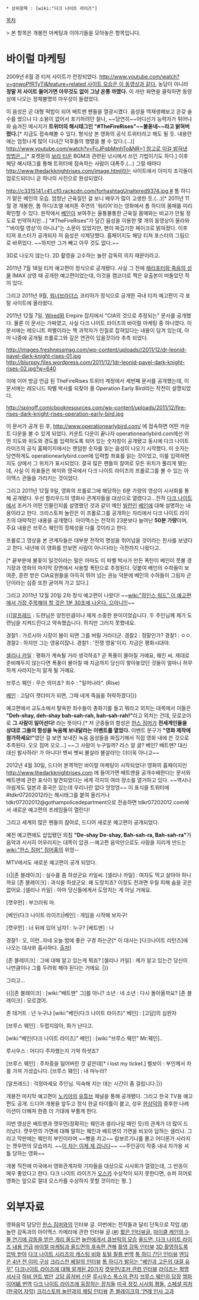  * 상위항목 : [wiki:"다크 나이트 라이즈"]

[[목차]]

> 본 항목은 개봉전 마케팅과 이야기들을 모아놓은 항목입니다.

= 바이럴 마케팅 =
2009년 6월 경 티저 사이트가 런칭되었다. [[http://www.youtube.com/watch?v=gnwoPfRTyTI&feature=related 사이트 모습은 이 동영상과 같다.]] 농담이 아니라 '''정말 저 사이트 들어가면 아무것도 없이 그냥 온통 까맸다.''' 이 까만 화면을 클릭하면 동영상에 나오는 정체불명의 아우성이 들렸었다.

이 음성은 곧 대형 떡밥이 되어 배트맨 팬들을 열광시켰다. 음성을 역재생해보고 온갖 술수를 썼으나 다 소용이 없어서 포기하려던 찰나, ~~당연히~~어디선가 능력자가 튀어나와 숨겨진 메시지가 '''트위터의 해시태그인 "#TheFireRises"~~불돋네~~라고 밝혀버렸다.'''[* 지금도 접속해볼 수 있다. 형식상 본 영화의 공식 트위터라고 해도 될 듯. 내용란에는 엄청나게 많이 다녀간 덕후들의 행렬을 볼 수 있다.(...)] [[http://www.youtube.com/watch?v=FcJPqbMmhTo&NR=1 참고로 이걸 밝혀낸 방법은...]][* 포켓몬의 [[보라 타운]] BGM과 관련된 낚시에서 쓰인 기법이기도 하다.] 이후 해당 해시태그를 통해 트위터에 접속하는 사람이 대폭주.(...) 그럴 때마다 [[http://www.thedarkknightrises.com/image.html]]라는 사이트에서 이미지 조각들이 업로드되더니 곧 하나의 사진으로 완성되었다.

[[http://c3315141.r41.cf0.rackcdn.com/forhashtagUnaltered9374.jpg #]] 톰 하디가 맡은 베인의 모습. 엄청난 근육질인 걸 보니 배우가 많이 고생한 듯.(...)[* 2011년 11월 경 개봉한, 톰 하디/조엘 에저튼 주연의 '워리어'라는 영화에서 톰 하디의 몸매를 미리 확인할 수 있다. 원작에서 [[베인(DC 코믹스)|베인]]이 보여주는 울퉁불퉁한 근육질 몸매와는 비교가 안될 정도로 빈약하지만...]
"#TheFireRises"가 담긴 음성을 이용한 몇 개의 동영상이 올라와 "'바이럴 영상'이 아니냐"는 소문이 있었지만, 팬이 짜깁기한 페이크로 밝혀졌다. 이후 티져 포스터가 공개되자 저 음성은 삭제당했다. 홈페이지도 해당 티져 포스터의 그림으로 바뀌었다. ~~하지만 그거 빼고 아무 것도 없다.~~

3D로 나오지 않는다. 2D 촬영을 고수하는 놀란 감독의 의지 때문이라고.

2011년 7월 18일 티저 예고편이 정식으로 공개됐다. 사실 그 전에 [[해리포터와 죽음의 성물]] IMAX 상영 때 공개한 예고편이었는데, 이것을 캠코더로 찍은 유출본이 떠돌았던 적이 있다. 

그리고 2011년 9월, [[워너브라더스]] 코리아가 정식으로 공개한 국내 티저 예고편이 각 포탈 사이트에 올라왔다.

{{{#!html
<iframe width="640" height="360" src="//www.youtube.com/embed/kzTVcy6Q7wM" frameborder="0" allowfullscreen></iframe>
}}}


2011년 12월 7일, [[Wired]]와 Empire 잡지에서 "CIA의 것으로 추정되는" 문서를 공개했다. 물론 이 문서는 가짜였고, 사실 다크 나이트 라이즈의 바이럴 마케팅 중 하나였다. 이 문서에는 레오니트 파벨이라는 핵 과학자가 인질로 잡혀있다는 내용이 담겨 있는데, 아마 나중에 공개될 프롤로그와 깊은 연관이 있을것이라 추측 되었다. 

http://images.freshnessmag.com/wp-content/uploads//2011/12/dr-leonid-pavel-dark-knight-rises-01.jpg
http://blurppy.files.wordpress.com/2011/12/1dr-leonid-pavel-dark-knight-rises-02.jpg?w=640

이에 이어 방금 언급 된 TheFireRises 트위터 계정에서 세번째 문서를 공개했는데, 이 문서에는 레오니드 파벨 박사를 되찾아 올 Operation Early Bird라는 작전이 설명되었다. 

http://spinoff.comicbookresources.com/wp-content/uploads/2011/12/fire-rises-dark-knight-rises-operation-early-bird.jpg

이 문서가 공개 된 후, http://www.operationearlybird.com/ 에 접속하면 어떤 카운트 다운을 볼 수 있게 되었다. 카운트 다운이 끝나자 operationearlybird.com에선 어떤 지도와 위도와 경도를 입력하도록 되어 있는 숫자창이 공개됐고 동시에 다크 나이트 라이즈의 공식 홈페이지에서는 랜덤한 숫자를 읽는 음성이 나오기 시작했다. 이 숫자는 당연하게도 operationearlybird.com에 입력할 좌표를 읽는 것이었고, 이를 입력하면 지도 상에서 그 위치가 표시되었다. 결국 많은 팬들의 참여로 모든 위치가 풀리게 됐는데, 사실 이 좌표들은 북미와 영국에서 다크 나이트 라이즈의 프롤로그를 볼 수 있는 아이맥스 관들을 가리키는 것이었다.

그리고 2011년 12월 9일, 영화의 프롤로그에 해당하는 6분 가량의 영상이 시사회를 통해 공개됐다. 우선 할리우드의 영화사 관계자들을 대상으로 열렸다고...전작 [[다크 나이트(영화)|다크 나이트]]에서 조커가 어떤 인물인지를 설명했던 것과 같이 메인 [[빌런]]인 [[베인(다크 나이트 라이즈)|베인]]에 대해 설명하는 내용이라고 한다. 크리스토퍼 놀란은 이 프롤로그를 공개하는 자리에서 다크 나이트 라이즈의 대략적인 내용을 공개했다. 아이맥스는 전작의 23분보다 늘어난 '''50분 가량'''이며, 주요 내용은 브루스 웨인의 정체성을 다룰 것이라고 한다. 

프롤로그 영상을 본 관계자들은 대부분 전작의 명성을 뛰어넘을 것이라는 찬사를 보냈다고 한다. 내년에 이 영화를 안보면 사람이 아니다라는 극찬까지 나왔다고.

{{{#!html
<object classid="clsid:d27cdb6e-ae6d-11cf-96b8-444553540000" codebase="http://download.macromedia.com/pub/shockwave/cabs/flash/swflash.cab#version=10,0,0,0" width="500" height="282" id="100418193" ><param name="allowScriptAccess" value="always" /><param name="allowNetworking" value="all" /><param name="allowFullScreen" value="true" /><param name="movie" value="http://www.tagstory.com/player/basic/100418193" /><embed src="http://www.tagstory.com/player/basic/100418193" width="500" height="282" name="100418193" allowScriptAccess="always" allowNetworking="all" allowFullScreen="true" type="application/x-shockwave-flash" pluginspage="http://www.adobe.com/go/getflashplayer" /></object>}}}
[* 끝부분에 불꽃이 일것이라는 말은 아마도 이 파벨 박사가 만든 폭탄이 베인이 풋볼 경기장과 영화의 마지막 장면에서 사용할 폭탄으로 추정된다. 덧붙여 베인의 수하들이 보여준, 훈련 받은 CIA요원들을 아득히 뛰어 넘는 권능 덕분에 베인의 수하들이 그림자 군단이라는 심증 또한 굳어져 가고 있다.]

그리고 2011년 12월 20일 2차 정식 예고편이 나왔다!
~~[[wiki:"하인스 워드" 이 예고편에서 가장 주목해야 할 것은 1분 30초에 나온다. 으아니!!!]]~~

{{{#!html
<iframe width="640" height="360" src="//www.youtube.com/embed/fJkS-11IZ4U" frameborder="0" allowfullscreen></iframe>
}}}

{{|[[알프레드]] : 도련님은 양친만큼이나 제게 소중한 분이이었습니다. 두 주인님께 제가 도련님을 지켜드린다고 약속했습니다. 하지만 그러지 못했네요.

경찰1 : 가르시아 시장이 봄이 되면 그를 버릴 거라더군.
경찰2 : 정말인가?
경찰1 : ㅇㅇ.
경찰2 : 하지만 그는 영웅이잖나.
경찰1 : '전쟁 영웅'이지. 지금은 평화시대야.

[[셀리나 카일]] : 평화가 계속될 거라 생각하죠? 곧 폭풍이 몰아칠 거예요, 웨인 씨.
제대로 준비해두지 않는다면 폭풍이 몰아칠 때 지금까지 당신이 쌓아놓았던 것들이 얼마나 허무하게 사라지는지 알게 될 거예요.

브루스 웨인 : 무슨 의미죠?
죄수 : "일어나라". (Rise)

[[베인(다크 나이트 라이즈)|베인]] : 고담이 잿더미가 되면, 그때 네게 죽음을 허락하겠다|}}

예고편에서 교도소에서 탈옥한 죄수들이 총화기를 들고 뭐라고 외치는 대목에서 이들은 '''"Deh-shay, deh-shay bah-sah-rah, bah-sah-rah!"'''라고 외치는 건데, 모로코어로 '''그 사람이 일어선다!''' 라는 뜻이다.[* 저 군중들의 함성은 [[한스 짐머]]가 '''전세계인들을 상대로 그들의 함성을 녹음해 보내달라는 이벤트를 열었다.''' 이벤트 문구가 '''"영화 제작에 참가하세요!"'''였던 걸 보면 보내진 녹음 음성들을 짜집기해서 직접 영화 내에 쓴 것으로 추측된다. 오오 짐머 오오...]  ~~그 사람이 누구일까? 라스 알 굴? 베인? 배트맨?  대신 대신 발사하라! 가 아니다! 벳씨 벳씨 불살라 불살라!는 더더욱 아니고~~

2012년 4월 30일, 드디어 본격적인 바이럴 마케팅이 시작되었다! 영화의 홈페이지인 http://www.thedarkknightrises.com 에 들어가면 배트맨을 공개수배한다는 문서와 배트맨에 관한 표식이 발견되었다는 세계 각지의 여러 장소를 열거하고 있다. ~~역시나 아쉽게도 일본과 중국은 있는데 우리나란 없다 엉엉엉~~ 이 표식을 트위터에 #tdkr07202012라는 해시태그를 붙여 올리거나 tdkr07202012@gothampolicedepartment으로 전송하면 tdkr07202012.com에서 새로운 예고편의 프레임들이 열린다! 

그리고 세계의 많은 팬들의 참여로, 드디어 새로운 예고편이 공개되었다.

{{{#!html
<iframe width="640" height="360" src="//www.youtube.com/embed/_kdJMY4UDnk" frameborder="0" allowfullscreen></iframe>
}}}

예전 예고편에도 삽입됐던 외침 '''"De-shay De-shay, Bah-sah-ra, Bah-sah-ra"'''가 음악과 서서히 어우러지는 대목이 압권.--예고편 음악만으로도 사람을 지리게 만드는 [[wiki:"한스 짐머" 짐머횽]]의 위엄--

{{{#!html
<object type='application/x-shockwave-flash' id='vc3deB9N9aTBVIIVQIV479I' width='502px' height='311px' align='middle' classid='clsid:d27cdb6e-ae6d-11cf-96b8-444553540000' codebase='http://fpdownload.macromedia.com/pub/shockwave/cabs/flash/swflash.cab#version=9,0,0,0'><param name='movie' value='http://flvs.daum.net/flvPlayer.swf?vid=vc3deB9N9aTBVIIVQIV479I' /><param name='allowScriptAccess' value='always' /><param name='allowFullScreen' value='true' /><param name='bgcolor' value='#000000' /><param name='wmode' value='opaque' /><embed src='http://flvs.daum.net/flvPlayer.swf?vid=vc3deB9N9aTBVIIVQIV479I' width='502px' height='311px' allowScriptAccess='always' type='application/x-shockwave-flash' allowFullScreen='true' bgcolor='#000000' ></embed></object>|}}}
MTV에서도 새로운 예고편이 공개 되었다.

{{|[존 블레이크] : 실수를 좀 하셨군요 카일씨.
[셀리나 카일] : 여자도 먹고 살아야 하니까요
[존 블레이크] : 과식을 하셨군요. 왜 도망치죠? 이정도 전과면 우릴 피해 숨을 곳은 없어요.
[셀리나 카일] : 아마 당신들에게서 도망치는 게 아닐 거에요.

[캣우먼] : 부끄러워 마.

[베인(다크 나이트 라이즈)|베인] : 게임을 시작해 보자구!

[캣우먼] : 너 뒤에 있어
남자1 : 누구?
[배트맨] : 나

경찰1 : 오, 이런..자네 오늘 밤에 좋은 구경 하는군[* 이 대사는 [다크나이트 리턴즈]에 나오는 대사와 흡사하다. [http://blog.naver.com/environment9?Redirect=Log&logNo=30140362578 출처]]

[존 블레이크] : 그에 대해 알고 있는게 뭐죠? 
[셀리나 카일] : 제가 알고 있는건 당신이 나만큼이나 그를 두려워 해야 된다는 거에요. |}}

그리고...

{{{#!html
<iframe width="640" height="360" src="//www.youtube.com/embed/iWNpHldYonc" frameborder="0" allowfullscreen></iframe>
}}}
{{|[존 블레이크] : [wiki:"배트맨" 그]를 아니?
소년 : 네
소년 : 다시 돌아올까요?
[존 블레이크] : 모르겠어.

존 데거트 : 넌 누구냐
[wiki:"베인(다크 나이트 라이즈)" 베인] : [고담]의 심판자

[브루스 웨인] : 두렵지않아, 화가 난다고.

[wiki:"베인(다크 나이트 라이즈)" 베인] : [wiki:"브루스 웨인" Mr.웨인]..

루시우스 : 어디다 주차했는지 기억 하셧죠?

[브루스 웨인] : 주차증을 잃어버린 것 같은데[* I lost my ticket.]
벨보이 : 부인께서 차를 가져 가셨습니다.
[브루스 웨인] : 내 마누라?

[알프레드] : 걱정마세요 주인님. 익숙해 지는 데는 시간이 좀 걸립니다.|}}

개봉전 마지막 예고편이 [[노키아]]의 [[유튜브]] 채널을 통해 공개됐다. 그리고 한국 TV용 예고편도 공개. 드디어 개봉을 앞두고 정식 한글 타이틀이 붙고, 성우 [[한상덕]]의 중후한 나레이션이 더해져 한층 더 기대에 부풀게 한다.

{{{#!html
<iframe width="640" height="360" src="//www.youtube.com/embed/ASQqjK47c04" frameborder="0" allowfullscreen></iframe>
}}}

이번 영상은 배트맨과 캣우먼(정확히는 웨인과 셀리나일 때인 듯)의 관계가 더 많이 드러났다. 캣우먼의 가면에 대해 말하는 웨인과 배트맨의 가면을 비꼬아 답하는 셀리나. 그리고 막판에는 웨인의 부인이라며 ~~뻥을 치고~~ 람보르기니를 몰고 어디론가 사라지는 캣우먼의 모습까지. ~~[[이 차는 이제 제 겁니다]]~~ ~~주인공이 작중 내내 자가용 셔틀 당하는 영화~~

개봉 직전에 미국에서 영화관계자와 기자들을 대상으로 시사회가 열렸는데, 그 반응이 매우 좋았다고 한다. 다크 나이트 라이즈가 [[오스카]] 수상작이 되지 못한다면, 슈퍼 히어로 영화는 앞으로 절대 오스카를 수상하지 못할 것이라는 평. [http://ozzyz.egloos.com/4720824]

= 외부자료 =
영화음악 담당인 [[한스 짐머]]와의 인터뷰 글. 이번에는 전작들과 달리 단독으로 작업.([http://dvdprime.donga.com/bbs/view.asp?major=MD&minor=D1&master_id=22&bbsfword_id=&master_sel=&fword_sel=&SortMethod=&SearchCondition=&SearchConditionTxt=&bbslist_id=2075119&page=1 #])
놀란 감독과의 아이맥스 카메라에 관한 인터뷰 글.([http://dvdprime.donga.com/bbs/view.asp?major=MD&minor=D1&master_id=22&bbsfword_id=&master_sel=&fword_sel=&SortMethod=3&SearchCondition=1&SearchConditionTxt=%C0%CE%C5%CD%BA%E4&bbslist_id=2038182&page=1 #])
[http://blog.naver.com/leonjuhee/150129034422 짧은 인터뷰글.]
[http://blog.naver.com/leonjuhee/150131316285 마이클 케인의 눈물 연기에 감동을 받은 게리 올드먼]
[http://blog.naver.com/leonjuhee/150133729985 놀란에게서 큐브릭의 모습]
[http://dvdprime.donga.com/bbs/view.asp?major=MD&minor=D1&master_id=22&bbsfword_id=&master_sel=&fword_sel=&SortMethod=0&SearchCondition=1&SearchConditionTxt=%BF%C3%B5%E5%B8%B8&bbslist_id=1879291&page=1 올드먼, 다크 나이트 라이즈 내용 언급]
[http://blog.naver.com/leonjuhee/150126109515 바이럴 마케팅과 올드먼의 후속편 견해]
[http://dvdprime.donga.com/bbs/view.asp?major=MD&minor=D1&master_id=22&bbsfword_id=&master_sel=&fword_sel=&SortMethod=&SearchCondition=&SearchConditionTxt=&bbslist_id=2097424&page=1 촬영 감독 인터뷰]
[http://dvdprime.donga.com/bbs/view.asp?major=MD&minor=D1&master_id=22&bbsfword_id=&master_sel=&fword_sel=&SortMethod=&SearchCondition=&SearchConditionTxt=&bbslist_id=2102610&page=1 3D 촬영하도록 압박 받아]
[http://dvdprime.donga.com/bbs/view.asp?major=MD&minor=D1&master_id=22&bbsfword_id=&master_sel=&fword_sel=&SortMethod=&SearchCondition=&SearchConditionTxt=&bbslist_id=2114367&page=1 다크 나이트 시리즈의 캐스팅 비화]
[http://dvdprime.donga.com/bbs/view.asp?major=MD&minor=D1&master_id=22&bbsfword_id=&master_sel=&fword_sel=&SortMethod=&SearchCondition=&SearchConditionTxt=&bbslist_id=2120208&page=1 토털 필름 번역]
[http://blog.naver.com/leonjuhee/150138334870 톰 하디 간단 인터뷰]
[http://dvdprime.donga.com/bbs/view.asp?major=MD&minor=D1&master_id=22&bbsfword_id=&master_sel=&fword_sel=&SortMethod=&SearchCondition=&SearchConditionTxt=&bbslist_id=2128999&page=1 엔딩은 4년 전 이미 구상]
[http://blog.naver.com/leonjuhee/150139483379 크리스천 베일의 인터뷰]
[http://blog.naver.com/leonjuhee/150139135365 톰 하디가 밝히는 "베인과 고든의 대결 유무"]
[http://dvdprime.donga.com/bbs/view.asp?major=MD&minor=D1&master_id=22&bbslist_id=2126809 다크나이트 라이즈에 대해 알게된 20가지]
[http://dvdprime.donga.com/bbs/view.asp?major=MD&minor=D1&master_id=22&bbslist_id=2127723 캣우먼/조커 관련 인터뷰]
[http://dvdprime.donga.com/bbs/view.asp?major=MD&minor=D1&master_id=22&bbsfword_id=&master_sel=&fword_sel=&SortMethod=0&SearchCondition=0&SearchConditionTxt=&bbslist_id=2130929&page=1 라이즈는 혁명 서사극]
[http://dvdprime.donga.com/bbs/view.asp?major=MD&minor=D1&master_id=22&bbsfword_id=&master_sel=&fword_sel=&SortMethod=&SearchCondition=&SearchConditionTxt=&bbslist_id=2137571&page=1 하비 덴트 법안]
[http://dvdprime.donga.com/bbs/view.asp?major=MD&minor=D1&master_id=22&bbsfword_id=&master_sel=&fword_sel=&SortMethod=&SearchCondition=&SearchConditionTxt=&bbslist_id=2139370&page=1 고담 옵저버 신문]
[http://dvdprime.donga.com/bbs/view.asp?major=MD&minor=D1&master_id=22&bbsfword_id=&master_sel=&fword_sel=&SortMethod=&SearchCondition=&SearchConditionTxt=&bbslist_id=2141143&page=1 루시우스 폭스의 편지]
[http://dvdprime.donga.com/bbs/view.asp?major=MD&minor=D1&master_id=22&bbsfword_id=&master_sel=&fword_sel=&SortMethod=&SearchCondition=&SearchConditionTxt=&bbslist_id=2142864&page=1 브루스 웨인의 답장]
[http://dvdprime.donga.com/bbs/view.asp?major=MD&minor=D1&master_id=22&bbsfword_id=&master_sel=&fword_sel=&SortMethod=0&SearchCondition=1&SearchConditionTxt=%BF%A5%C6%C4%C0%CC%BE%EE&bbslist_id=2028277&page=1 엠파이어紙 번역]
[http://blog.naver.com/leonjuhee/150141865404 다크 나이트 라이즈에 등장하는 장치들]
[http://dvdprime.donga.com/bbs/view.asp?major=MD&minor=D1&master_id=22&bbsfword_id=&master_sel=&fword_sel=&SortMethod=&SearchCondition=&SearchConditionTxt=&bbslist_id=2147593&page=1 미국 정킷 시사회 평들.]
[http://youtu.be/8Xbz1dybJGQ 스페셜 피처 (한국어 자막)] 
[http://blog.naver.com/leonjuhee/150142409260 크리스토퍼 놀란과의 채팅 인터뷰]
[http://dvdprime.donga.com/bbs/view.asp?major=MD&minor=D1&master_id=22&bbsfword_id=&master_sel=&fword_sel=&SortMethod=&SearchCondition=&SearchConditionTxt=&bbslist_id=2149155&page=1 존 블레이크의 '연례 인사 고과]
